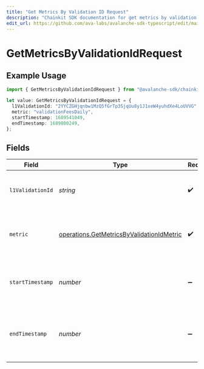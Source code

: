 ```yaml
---
title: "Get Metrics By Validation ID Request"
description: "Chainkit SDK documentation for get metrics by validation id request"
edit_url: https://github.com/ava-labs/avalanche-sdk-typescript/edit/main/chainkit/docs/models/operations/getmetricsbyvalidationidrequest.md
---
```


# GetMetricsByValidationIdRequest

## Example Usage

```typescript
import { GetMetricsByValidationIdRequest } from "@avalanche-sdk/chainkit/models/operations";

let value: GetMetricsByValidationIdRequest = {
  l1ValidationId: "2YYCZGHjqnbw1MzQ5fGrTp3SjqUu8y1J1xeW4yuhdXe4LoUVVG",
  metric: "validationFeesDaily",
  startTimestamp: 1689541049,
  endTimestamp: 1689800249,
};
```

## Fields

| Field                                                                                                  | Type                                                                                                   | Required                                                                                               | Description                                                                                            | Example                                                                                                |
| ------------------------------------------------------------------------------------------------------ | ------------------------------------------------------------------------------------------------------ | ------------------------------------------------------------------------------------------------------ | ------------------------------------------------------------------------------------------------------ | ------------------------------------------------------------------------------------------------------ |
| `l1ValidationId`                                                                                       | *string*                                                                                               | :heavy_check_mark:                                                                                     | The L1 Validator's validation ID to filter by                                                          | 2YYCZGHjqnbw1MzQ5fGrTp3SjqUu8y1J1xeW4yuhdXe4LoUVVG                                                     |
| `metric`                                                                                               | [operations.GetMetricsByValidationIdMetric](https://github.com/ava-labs/avalanche-sdk-typescript/blob/main/chainkit/models/operations/getmetricsbyvalidationidmetric.md) | :heavy_check_mark:                                                                                     | Which metric to fetch for given L1 validation ID.                                                      | validationFeesDaily                                                                                    |
| `startTimestamp`                                                                                       | *number*                                                                                               | :heavy_minus_sign:                                                                                     | Query param for retrieving items after a specific timestamp.                                           | 1689541049                                                                                             |
| `endTimestamp`                                                                                         | *number*                                                                                               | :heavy_minus_sign:                                                                                     | Query param for retrieving items before a specific timestamp.                                          | 1689800249                                                                                             |